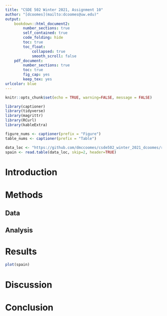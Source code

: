 ```yaml
---
title: "CSDE 502 Winter 2021, Assignment 10"
author: "[dcoomes](mailto:dcoomes@uw.edu)"
output: 
    bookdown::html_document2:
        number_sections: true
        self_contained: true
        code_folding: hide
        toc: true
        toc_float:
            collapsed: true
            smooth_scroll: false
    pdf_document:
        number_sections: true
        toc: true
        fig_cap: yes
        keep_tex: yes
urlcolor: blue 
---
```


```r

knitr::opts_chunk$set(echo = TRUE, warning=FALSE, message = FALSE)

library(captioner)
library(tidyverse)
library(magrittr)
library(RCurl)
library(kableExtra)

figure_nums <- captioner(prefix = "Figure")
table_nums <- captioner(prefix = "Table")
```


```r

data_loc <- "https://github.com/dmccoomes/csde502_winter_2021_dcoomes/raw/main/Homework/homework_10/data/spain_Deaths_1x1.txt"
spain <- read.table(data_loc, skip=2, header=TRUE)

```


# Introduction


# Methods

## Data

## Analysis


# Results

```r

plot(spain)

```

# Discussion


# Conclusion

